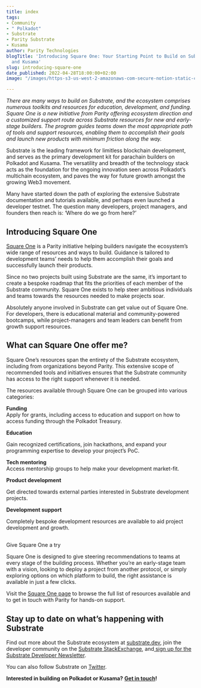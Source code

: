 ```yaml
---
title: index
tags:
- Community
- " Polkadot"
- Substrate
- Parity Substrate
- Kusama
author: Parity Technologies
blogTitle: 'Introducing Square One: Your Starting Point to Build on Substrate, Polkadot,
  and Kusama'
slug: introducing-square-one
date_published: 2022-04-28T18:00:00+02:00
image: "/images/https-s3-us-west-2-amazonaws-com-secure-notion-static-com-a7c4eab6-da11-47aa-8bce-c93ab9a6022d-square_one.png"

---
```

_There are many ways to build on Substrate, and the ecosystem comprises numerous toolkits and resources for education, development, and funding. Square One is a new initiative from Parity offering ecosystem direction and a customized support route across Substrate resources for new and early-stage builders. The program guides teams down the most appropriate path of tools and support resources, enabling them to accomplish their goals and launch new products with minimum friction along the way._

Substrate is the leading framework for limitless blockchain development, and serves as the primary development kit for parachain builders on Polkadot and Kusama. The versatility and breadth of the technology stack acts as the foundation for the ongoing innovation seen across Polkadot’s multichain ecosystem, and paves the way for future growth amongst the growing Web3 movement.

Many have started down the path of exploring the extensive Substrate documentation and tutorials available, and perhaps even launched a developer testnet. The question many developers, project managers, and founders then reach is: ‘Where do we go from here?’

## Introducing Square One

[Square One](https://substrate.io/ecosystem/square-one/) is a Parity initiative helping builders navigate the ecosystem’s wide range of resources and ways to build. Guidance is tailored to development teams’ needs to help them accomplish their goals and successfully launch their products.

Since no two projects built using Substrate are the same, it’s important to create a bespoke roadmap that fits the priorities of each member of the Substrate community. Square One exists to help steer ambitious individuals and teams towards the resources needed to make projects soar.

Absolutely anyone involved in Substrate can get value out of Square One. For developers, there is educational material and community-powered bootcamps, while project-managers and team leaders can benefit from growth support resources.

## What can Square One offer me?

Square One’s resources span the entirety of the Substrate ecosystem, including from organizations beyond Parity. This extensive scope of recommended tools and initiatives ensures that the Substrate community has access to the right support whenever it is needed.

The resources available through Square One can be grouped into various categories:

**Funding**  
Apply for grants, including access to education and support on how to access funding through the Polkadot Treasury.

**Education**

Gain recognized certifications, join hackathons, and expand your programming expertise to develop your project’s PoC.

**Tech mentoring**  
Access mentorship groups to help make your development market-fit.

**Product development**

Get directed towards external parties interested in Substrate development projects.

**Development support**

Completely bespoke development resources are available to aid project development and growth.

##   
Give Square One a try

Square One is designed to give steering recommendations to teams at every stage of the building process. Whether you’re an early-stage team with a vision, looking to deploy a project from another protocol, or simply exploring options on which platform to build, the right assistance is available in just a few clicks.

Visit the [Square One page](https://substrate.io/ecosystem/square-one/) to browse the full list of resources available and to get in touch with Parity for hands-on support.

## Stay up to date on what’s happening with Substrate

Find out more about the Substrate ecosystem at [substrate.dev](https://substrate.dev/), join the developer community on the [Substrate StackExchange](https://substrate.stackexchange.com/), and[ sign up for the Substrate Developer Newsletter](https://substrate.io/ecosystem/connect/newsletter/).

You can also follow Substrate on [Twitter](https://twitter.com/substrate_io).

**Interested in building on Polkadot or Kusama?** [**Get in touch**](https://info.polkadot.network/contact)**!**